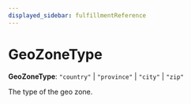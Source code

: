 ```yaml
---
displayed_sidebar: fulfillmentReference
---
```



# GeoZoneType

 **GeoZoneType**: `"country"` \| `"province"` \| `"city"` \| `"zip"`

The type of the geo zone.
